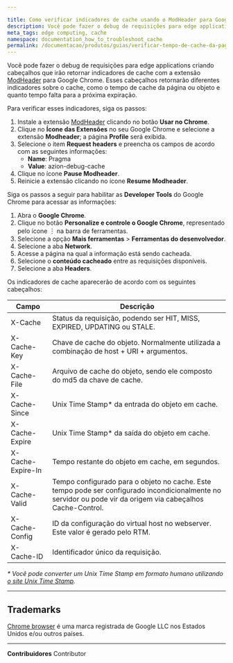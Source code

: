 ```yaml
---

title: Como verificar indicadores de cache usando o ModHeader para Google Chrome
description: Você pode fazer o debug de requisições para edge applications criando cabeçalhos que irão retornar indicadores de cache com a extensão ModHeader para Google Chrome.
meta_tags: edge computing, cache         
namespace: documentation_how_to_troubleshoot_cache
permalink: /documentacao/produtos/guias/verificar-tempo-de-cache-da-pagina/
---
```


Você pode fazer o debug de requisições para edge applications criando cabeçalhos que irão retornar indicadores de cache com a extensão [ModHeader](https://modheader.com/) para Google Chrome. Esses cabeçalhos retornarão diferentes indicadores sobre o cache, como o tempo de cache da página ou objeto e quanto tempo falta para a próxima expiração.

Para verificar esses indicadores, siga os passos:

1. Instale a extensão [ModHeader](https://chrome.google.com/webstore/detail/modheader-modify-http-hea/idgpnmonknjnojddfkpgkljpfnnfcklj?hl=pt-BR) clicando no botão **Usar no Chrome**.
2. Clique no **Ícone das Extensões** no seu Google Chrome e selecione a extensão **Modheader**; a página **Profile** será exibida.
3. Selecione o item **Request headers** e preencha os campos de acordo com as seguintes informações:
   - **Name**: Pragma
   - **Value**: azion-debug-cache
4. Clique no ícone **Pause Modheader**.
5. Reinicie a extensão clicando no ícone **Resume Modheader**.

Siga os passos a seguir para habilitar as **Developer Tools** do Google Chrome para acessar as informações:

1. Abra o **Google Chrome**.
2. Clique no botão **Personalize e controle o Google Chrome**, representado pelo ícone ︙ na barra de ferramentas.
3. Selecione a opção **Mais ferramentas** > **Ferramentas do desenvolvedor**.
4. Selecione a aba **Network**.
5. Acesse a página na qual a informação está sendo cacheada.
6. Selecione o **conteúdo cacheado** entre as requisições disponíveis.
7. Selecione a aba **Headers**.

Os indicadores de cache aparecerão de acordo com os seguintes cabeçalhos:

| Campo | Descrição |
| --- | --- |
| X-Cache | Status da requisição, podendo ser HIT, MISS, EXPIRED, UPDATING ou STALE. |
| X-Cache-Key | Chave de cache do objeto. Normalmente utilizada a combinação de host + URI + argumentos. |
| X-Cache-File | Arquivo de cache do objeto, sendo ele composto do md5 da chave de cache. |
| X-Cache-Since | Unix Time Stamp* da entrada do objeto em cache. |
| X-Cache-Expire | Unix Time Stamp* da saída do objeto em cache. |
| X-Cache-Expire-In | Tempo restante do objeto em cache, em segundos. |
| X-Cache-Valid | Tempo configurado para o objeto no cache. Este tempo pode ser configurado incondicionalmente no servidor ou pode vir da origem via cabeçalhos Cache-Control. |
| X-Cache-Config | ID da configuração do virtual host no webserver. Este valor é gerado pelo RTM. |
| X-Cache-ID | Identificador único da requisição. |

*\* Você pode converter um Unix Time Stamp em formato humano utilizando [o site Unix Time Stamp](http://www.unixtimestamp.com/).*

---

## Trademarks

[Chrome browser](https://www.google.com/chrome/) é uma marca registrada de Google LLC nos Estados Unidos e/ou outros países.





---


**Contribuidores** <ContributorList>Contributor</ContributorList>

